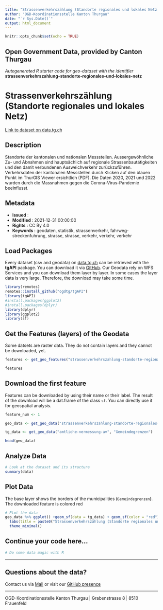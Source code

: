 ```yaml
---
title: "Strassenverkehrszählung (Standorte regionales und lokales Netz)"
author: "OGD-Koordinationsstelle Kanton Thurgau"
date: "`r Sys.Date()`"
output: html_document
---
```


```r
knitr::opts_chunk$set(echo = TRUE)
```

## Open Government Data, provided by **Canton Thurgau**
*Autogenerated R starter code for geo-dataset with the identifier* **strassenverkehrszahlung-standorte-regionales-und-lokales-netz**


# **Strassenverkehrszählung (Standorte regionales und lokales Netz)**

[Link to dataset on data.tg.ch](https://data.tg.ch/explore/dataset/strassenverkehrszahlung-standorte-regionales-und-lokales-netz/information/)

## Description

Standorte der kantonalen und nationalen Messstellen. Aussergewöhnliche Zu- und Abnahmen sind hauptsächlich auf regionale Strassenbautätigkeiten und den damit verbundenen Ausweichverkehr zurückzuführen. Verkehrsdaten der kantonalen Messstellen durch Klicken auf den blauen Punkt im ThurGIS Viewer ersichtlich (PDF). Die Daten 2020, 2021 und 2022 wurden durch die Massnahmen gegen die Corona-Virus-Pandemie beeinflusst.

## Metadata

- **Issued**                   : 
- **Modified**                 : 2021-12-31 00:00:00
- **Rights**                   : CC By 4.0
- **Keywords**                 : geodaten, statistik, strassenverkehr, fahrweg-streckenfuhrung, strasse, strasse, verkehr, verkehr, verkehr

## Load Packages

Every dataset (csv and geodata) on [data.tg.ch](https://data.tg.ch/pages/start/) can be retrieved with the **tgAPI** package. You can download it via [GitHub](https://github.com/ogdtg/tgAPI). Our Geodata rely on WFS Services and you can download them layer by layer. In some cases the layer data is very large. Therefore, the download may take some time.

```r
library(remotes)
remotes::install_github("ogdtg/tgAPI")
library(tgAPI)
#install.packages(ggplot2)
#install.packages(dplyr)
library(dplyr)
library(ggplot2)
library(sf)

```


## Get the Features (layers) of the Geodata

Some datsets are raster data. They do not contain layers and they cannot be downloaded, yet.

```r
features <- get_geo_features("strassenverkehrszahlung-standorte-regionales-und-lokales-netz")

features
```


## Download the first feature

Features can be downloaded by using their name or their label. The result of the download will be a dat.frame of the class `sf`. You can directly use it for geospatial analysis.

```r

feature_num <- 1

geo_data <- get_geo_data("strassenverkehrszahlung-standorte-regionales-und-lokales-netz",features$name[feature_num])

tg_data <- get_geo_data("amtliche-vermessung-av", "Gemeindegrenzen")

head(geo_data)
```


## Analyze Data

```r

# Look at the dataset and its structure
summary(data)

```


## Plot Data

The base layer shows the borders of the municipalities (`Gemeindegrenzen`). The downloaded feature is colored red

```r

# Plot the data
geo_data %>% ggplot() +geom_sf(data = tg_data) + geom_sf(color = "red") +
  labs(title = paste0("Strassenverkehrszählung (Standorte regionales und lokales Netz): ",features$title[feature_num])) +
  theme_minimal()

```


## Continue your code here...


```r
# Do some data magic with R
```

------------------------------------------------------------------------

## Questions about the data?

Contact us via [Mail](mailto:ogd@tg.ch) or visit our [GitHub presence](https://github.com/ogdtg)


------------------------------------------------------------------------

OGD-Koordinationsstelle Kanton Thurgau | Grabenstrasse 8 | 8510 Frauenfeld
